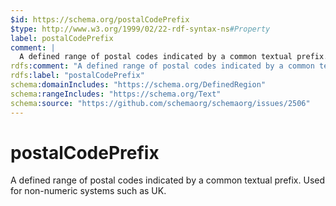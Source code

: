 ```yaml
---
$id: https://schema.org/postalCodePrefix
$type: http://www.w3.org/1999/02/22-rdf-syntax-ns#Property
label: postalCodePrefix
comment: |
  A defined range of postal codes indicated by a common textual prefix. Used for non-numeric systems such as UK.
rdfs:comment: "A defined range of postal codes indicated by a common textual prefix. Used for non-numeric systems such as UK."
rdfs:label: "postalCodePrefix"
schema:domainIncludes: "https://schema.org/DefinedRegion"
schema:rangeIncludes: "https://schema.org/Text"
schema:source: "https://github.com/schemaorg/schemaorg/issues/2506"
---
```


# postalCodePrefix

A defined range of postal codes indicated by a common textual prefix. Used for non-numeric systems such as UK.

